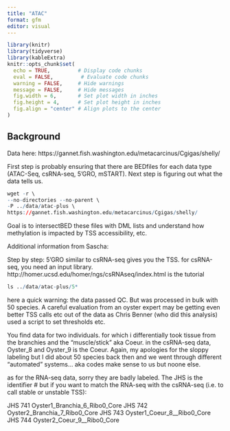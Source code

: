 ```yaml
---
title: "ATAC"
format: gfm
editor: visual
---
```



```r
library(knitr)
library(tidyverse)
library(kableExtra)
knitr::opts_chunk$set(
  echo = TRUE,         # Display code chunks
  eval = FALSE,         # Evaluate code chunks
  warning = FALSE,     # Hide warnings
  message = FALSE,     # Hide messages
  fig.width = 6,       # Set plot width in inches
  fig.height = 4,      # Set plot height in inches
  fig.align = "center" # Align plots to the center
)
```

## Background

Data here: https://gannet.fish.washington.edu/metacarcinus/Cgigas/shelly/


First step is probably ensuring that there are BEDfiles for each data type (ATAC-Seq, csRNA-seq, 5'GRO, mSTART).
Next step is figuring out what the data tells us.

```r
wget -r \
--no-directories --no-parent \
-P ../data/atac-plus \
https://gannet.fish.washington.edu/metacarcinus/Cgigas/shelly/
```



Goal is to intersectBED these files with DML lists and understand how methylation is impacted by TSS accessibility, etc.

Additional information from Sascha:

Step by step:
5'GRO similar to csRNA-seq gives you the TSS. for csRNA-seq, you need an input library.
http://homer.ucsd.edu/homer/ngs/csRNAseq/index.html is the tutorial

```r
ls ../data/atac-plus/5*
```  






here a quick warning: the data passed QC. But was processed in bulk with 50 species. A careful evaluation from an oyster expert may be getting even better TSS calls etc out of the data as Chris Benner (who did this analysis) used a script to set thresholds etc.

You find data for two individuals. for which i differentially took tissue from the branchies and the "muscle/stick" aka Coeur.
in the csRNA-seq data, Oyster_8 and Oyster_9 is the Coeur. Again, my apologies for the sloppy labeling but I did about 50 species back then and we went through different "automated" systems... aka codes make sense to us but noone else.

as for the RNA-seq data, sorry they are badly labeled. The JHS is the identifier # but if you want to match the RNA-seq with the csRNA-seq (i.e. to call stable or unstable TSS):

JHS 741	Oyster1_Branchia_6_Ribo0_Core
JHS 742	Oyster2_Branchia_7_Ribo0_Core
JHS 743	Oyster1_Coeur_8__Ribo0_Core
JHS 744	Oyster2_Coeur_9__Ribo0_Core
